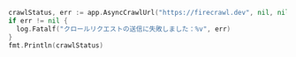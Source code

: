 ```go Go
crawlStatus, err := app.AsyncCrawlUrl("https://firecrawl.dev", nil, nil)
if err != nil {
  log.Fatalf("クロールリクエストの送信に失敗しました：%v", err)
}
fmt.Println(crawlStatus) 
```
